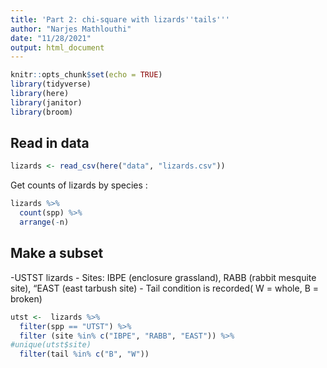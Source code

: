 ```yaml
---
title: 'Part 2: chi-square with lizards''tails'''
author: "Narjes Mathlouthi"
date: "11/28/2021"
output: html_document
---
```


```r
knitr::opts_chunk$set(echo = TRUE)
library(tidyverse)
library(here)
library(janitor)
library(broom)

```

## Read in data

```r
lizards <- read_csv(here("data", "lizards.csv"))
```

Get counts of lizards by species :

```r

lizards %>% 
  count(spp) %>% 
  arrange(-n)
```


## Make a subset 

-USTST lizards
- Sites: IBPE (enclosure grassland), RABB (rabbit mesquite site), "EAST (east tarbush site)
- Tail condition is recorded( W = whole, B = broken)
```r
utst <-  lizards %>% 
  filter(spp == "UTST") %>% 
  filter (site %in% c("IBPE", "RABB", "EAST")) %>% 
#unique(utst$site)
  filter(tail %in% c("B", "W"))


```



